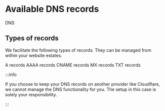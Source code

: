
# Available DNS records

DNS

## Types of records

We facilitate the following types of records. They can be managed from within your website estates.

<Tabs>
  <TabItem value='a' label='A' default>
    A records
  </TabItem>
  <TabItem value='aaaa' label='AAAA'>
    AAAA records
  </TabItem>
  <TabItem value='cname' label='CNAME'>
    CNAME records
  </TabItem>
  <TabItem value='mx' label='MX'>
    MX records
  </TabItem>
  <TabItem value='txt' label='TXT'>
    TXT records
  </TabItem>
</Tabs>

:::info

If you choose to keep your DNS records on another provider like Cloudflare, we cannot manage the DNS functionality for you. The setup in this case is solely your responsibility.

:::
